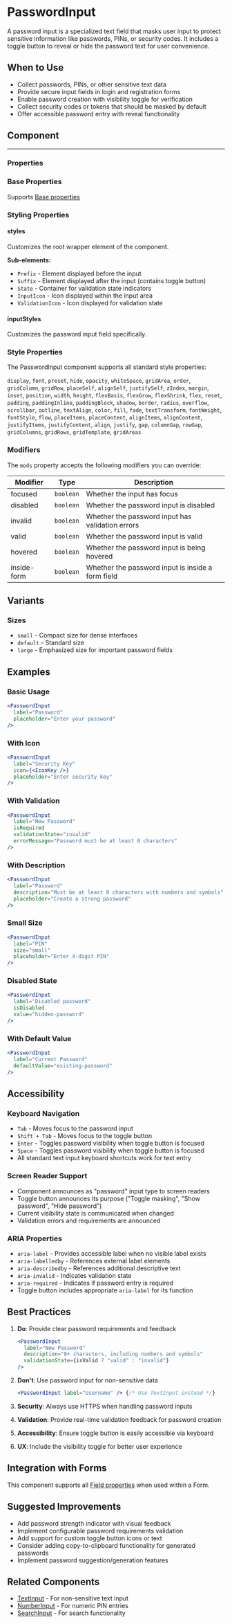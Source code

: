 
<Meta of={PasswordInputStories} />

# PasswordInput

A password input is a specialized text field that masks user input to protect sensitive information like passwords, PINs, or security codes. It includes a toggle button to reveal or hide the password text for user convenience.

## When to Use

- Collect passwords, PINs, or other sensitive text data
- Provide secure input fields in login and registration forms
- Enable password creation with visibility toggle for verification
- Collect security codes or tokens that should be masked by default
- Offer accessible password entry with reveal functionality

## Component

<Story of={PasswordInputStories.Default} />

---

### Properties

<Controls of={PasswordInputStories.Default} />

### Base Properties

Supports [Base properties](/docs/tasty-base-properties--docs)

### Styling Properties

#### styles

Customizes the root wrapper element of the component.

**Sub-elements:**
- `Prefix` - Element displayed before the input
- `Suffix` - Element displayed after the input (contains toggle button)
- `State` - Container for validation state indicators
- `InputIcon` - Icon displayed within the input area
- `ValidationIcon` - Icon displayed for validation state

#### inputStyles

Customizes the password input field specifically.

### Style Properties

The PasswordInput component supports all standard style properties:

`display`, `font`, `preset`, `hide`, `opacity`, `whiteSpace`, `gridArea`, `order`, `gridColumn`, `gridRow`, `placeSelf`, `alignSelf`, `justifySelf`, `zIndex`, `margin`, `inset`, `position`, `width`, `height`, `flexBasis`, `flexGrow`, `flexShrink`, `flex`, `reset`, `padding`, `paddingInline`, `paddingBlock`, `shadow`, `border`, `radius`, `overflow`, `scrollbar`, `outline`, `textAlign`, `color`, `fill`, `fade`, `textTransform`, `fontWeight`, `fontStyle`, `flow`, `placeItems`, `placeContent`, `alignItems`, `alignContent`, `justifyItems`, `justifyContent`, `align`, `justify`, `gap`, `columnGap`, `rowGap`, `gridColumns`, `gridRows`, `gridTemplate`, `gridAreas`

### Modifiers

The `mods` property accepts the following modifiers you can override:

| Modifier | Type | Description |
|----------|------|-------------|
| focused | `boolean` | Whether the input has focus |
| disabled | `boolean` | Whether the password input is disabled |
| invalid | `boolean` | Whether the password input has validation errors |
| valid | `boolean` | Whether the password input is valid |
| hovered | `boolean` | Whether the password input is being hovered |
| inside-form | `boolean` | Whether the password input is inside a form field |

## Variants

### Sizes

- `small` - Compact size for dense interfaces
- `default` - Standard size
- `large` - Emphasized size for important password fields

## Examples

### Basic Usage

```jsx
<PasswordInput
  label="Password"
  placeholder="Enter your password"
/>
```

### With Icon

```jsx
<PasswordInput
  label="Security Key"
  icon={<IconKey />}
  placeholder="Enter security key"
/>
```

### With Validation

```jsx
<PasswordInput
  label="New Password"
  isRequired
  validationState="invalid"
  errorMessage="Password must be at least 8 characters"
/>
```

### With Description

```jsx
<PasswordInput
  label="Password"
  description="Must be at least 8 characters with numbers and symbols"
  placeholder="Create a strong password"
/>
```

### Small Size

```jsx
<PasswordInput
  label="PIN"
  size="small"
  placeholder="Enter 4-digit PIN"
/>
```

### Disabled State

```jsx
<PasswordInput
  label="Disabled password"
  isDisabled
  value="hidden-password"
/>
```

### With Default Value

```jsx
<PasswordInput
  label="Current Password"
  defaultValue="existing-password"
/>
```

## Accessibility

### Keyboard Navigation

- `Tab` - Moves focus to the password input
- `Shift + Tab` - Moves focus to the toggle button
- `Enter` - Toggles password visibility when toggle button is focused
- `Space` - Toggles password visibility when toggle button is focused
- All standard text input keyboard shortcuts work for text entry

### Screen Reader Support

- Component announces as "password" input type to screen readers
- Toggle button announces its purpose ("Toggle masking", "Show password", "Hide password")
- Current visibility state is communicated when changed
- Validation errors and requirements are announced

### ARIA Properties

- `aria-label` - Provides accessible label when no visible label exists
- `aria-labelledby` - References external label elements
- `aria-describedby` - References additional descriptive text
- `aria-invalid` - Indicates validation state
- `aria-required` - Indicates if password entry is required
- Toggle button includes appropriate `aria-label` for its function

## Best Practices

1. **Do**: Provide clear password requirements and feedback
   ```jsx
   <PasswordInput
     label="New Password"
     description="8+ characters, including numbers and symbols"
     validationState={isValid ? "valid" : "invalid"}
   />
   ```

2. **Don't**: Use password input for non-sensitive data
   ```jsx
   <PasswordInput label="Username" /> {/* Use TextInput instead */}
   ```

3. **Security**: Always use HTTPS when handling password inputs
4. **Validation**: Provide real-time validation feedback for password creation
5. **Accessibility**: Ensure toggle button is easily accessible via keyboard
6. **UX**: Include the visibility toggle for better user experience

## Integration with Forms

This component supports all [Field properties](/docs/forms-field--docs) when used within a Form.

## Suggested Improvements

- Add password strength indicator with visual feedback
- Implement configurable password requirements validation
- Add support for custom toggle button icons or text
- Consider adding copy-to-clipboard functionality for generated passwords
- Implement password suggestion/generation features

## Related Components

- [TextInput](/docs/forms-textinput--docs) - For non-sensitive text input
- [NumberInput](/docs/forms-numberinput--docs) - For numeric PIN entries
- [SearchInput](/docs/forms-searchinput--docs) - For search functionality

